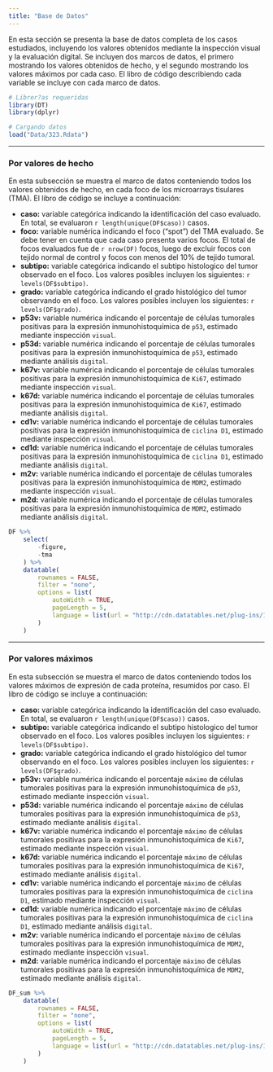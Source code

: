 ```yaml
---
title: "Base de Datos"
---
```


En esta sección se presenta la base de datos completa de los casos estudiados, incluyendo los valores obtenidos mediante la inspección visual y la evaluación digital. Se incluyen dos marcos de datos, el primero mostrando los valores obtenidos de hecho, y el segundo mostrando los valores máximos por cada caso. El libro de código describiendo cada variable se incluye con cada marco de datos.

```r
# Librer?as requeridas
library(DT)
library(dplyr)

# Cargando datos
load("Data/323.Rdata")
```

***

### Por valores de hecho
En esta subsección se muestra el marco de datos conteniendo todos los valores obtenidos de hecho, en cada foco de los microarrays tisulares (TMA). El libro de código se incluye a continuación:

- **caso:** variable categórica indicando la identificación del caso evaluado. En total, se evaluaron ``r length(unique(DF$caso))`` casos.
- **foco:** variable numérica indicando el foco ("spot") del TMA evaluado. Se debe tener en cuenta que cada caso presenta varios focos. El total de focos evaluados fue de ``r nrow(DF)`` focos, luego de excluir focos con tejido normal de control y focos con menos del 10% de tejido tumoral.
- **subtipo:** variable categórica indicando el subtipo histologico del tumor observado en el foco. Los valores posibles incluyen los siguientes: ``r levels(DF$subtipo)``.
- **grado:** variable categórica indicando el grado histológico del tumor observando en el foco. Los valores posibles incluyen los siguientes: ``r levels(DF$grado)``.
- **p53v:** variable numérica indicando el porcentaje de células tumorales positivas para la expresión inmunohistoquímica de `p53`, estimado mediante inspección `visual`.
- **p53d:** variable numérica indicando el porcentaje de células tumorales positivas para la expresión inmunohistoquímica de `p53`, estimado mediante análisis `digital`.
- **k67v:** variable numérica indicando el porcentaje de células tumorales positivas para la expresión inmunohistoquímica de `Ki67`, estimado mediante inspección `visual`.
- **k67d:** variable numérica indicando el porcentaje de células tumorales positivas para la expresión inmunohistoquímica de `Ki67`, estimado mediante análisis `digital`.
- **cd1v:** variable numérica indicando el porcentaje de células tumorales positivas para la expresión inmunohistoquímica de `ciclina D1`, estimado mediante inspección `visual`.
- **cd1d:** variable numérica indicando el porcentaje de células tumorales positivas para la expresión inmunohistoquímica de `ciclina D1`, estimado mediante análisis `digital`.
- **m2v:** variable numérica indicando el porcentaje de células tumorales positivas para la expresión inmunohistoquímica de `MDM2`, estimado mediante inspección `visual`.
- **m2d:** variable numérica indicando el porcentaje de células tumorales positivas para la expresión inmunohistoquímica de `MDM2`, estimado mediante análisis `digital`.

```r
DF %>%
    select(
        -figure,
        -tma
    ) %>% 
    datatable(
        rownames = FALSE,
        filter = "none",
        options = list(
            autoWidth = TRUE,
            pageLength = 5,
            language = list(url = "http://cdn.datatables.net/plug-ins/1.10.11/i18n/Spanish.json")
        )
    )
```

***

### Por valores máximos
En esta subsección se muestra el marco de datos conteniendo todos los valores máximos de expresión de cada proteína, resumidos por caso. El libro de código se incluye a continuación:

- **caso:** variable categórica indicando la identificación del caso evaluado. En total, se evaluaron ``r length(unique(DF$caso))`` casos.
- **subtipo:** variable categórica indicando el subtipo histologico del tumor observado en el foco. Los valores posibles incluyen los siguientes: ``r levels(DF$subtipo)``.
- **grado:** variable categórica indicando el grado histológico del tumor observando en el foco. Los valores posibles incluyen los siguientes: ``r levels(DF$grado)``.
- **p53v:** variable numérica indicando el porcentaje `máximo` de células tumorales positivas para la expresión inmunohistoquímica de `p53`, estimado mediante inspección `visual`.
- **p53d:** variable numérica indicando el porcentaje `máximo` de células tumorales positivas para la expresión inmunohistoquímica de `p53`, estimado mediante análisis `digital`.
- **k67v:** variable numérica indicando el porcentaje `máximo` de células tumorales positivas para la expresión inmunohistoquímica de `Ki67`, estimado mediante inspección `visual`.
- **k67d:** variable numérica indicando el porcentaje `máximo` de células tumorales positivas para la expresión inmunohistoquímica de `Ki67`, estimado mediante análisis `digital`.
- **cd1v:** variable numérica indicando el porcentaje `máximo` de células tumorales positivas para la expresión inmunohistoquímica de `ciclina D1`, estimado mediante inspección `visual`.
- **cd1d:** variable numérica indicando el porcentaje `máximo` de células tumorales positivas para la expresión inmunohistoquímica de `ciclina D1`, estimado mediante análisis `digital`.
- **m2v:** variable numérica indicando el porcentaje `máximo` de células tumorales positivas para la expresión inmunohistoquímica de `MDM2`, estimado mediante inspección `visual`.
- **m2d:** variable numérica indicando el porcentaje `máximo` de células tumorales positivas para la expresión inmunohistoquímica de `MDM2`, estimado mediante análisis `digital`.

```r
DF_sum %>%
    datatable(
        rownames = FALSE,
        filter = "none",
        options = list(
            autoWidth = TRUE,
            pageLength = 5,
            language = list(url = "http://cdn.datatables.net/plug-ins/1.10.11/i18n/Spanish.json")
        )
    )
```
